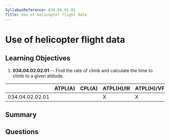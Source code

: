 ```yaml
---
SyllabusReference: 034.04.02.02
Title: Use of helicopter flight data
---
```


# Use of helicopter flight data

## Learning Objectives

1.  **034.04.02.02.01** -- Find the rate of climb and calculate the time to climb
    to a given altitude.

|                 | ATPL(A) | CPL(A) | ATPL(H)/IR | ATPL(H)/VFR | CPL(H) | IR | CBIR(A) |
| --------------- | ------- | ------ | ---------- | ----------- | ------ | -- | ------- |
| 034.04.02.02.01 |         |        | X          | X           |        |    |         |

## Summary

## Questions
